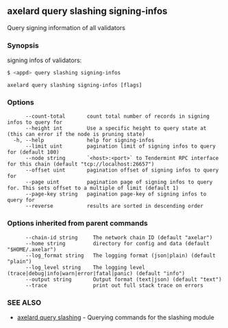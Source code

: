 ## axelard query slashing signing-infos

Query signing information of all validators

### Synopsis

signing infos of validators:

```bash
$ <appd> query slashing signing-infos
```

```
axelard query slashing signing-infos [flags]
```

### Options

```
      --count-total       count total number of records in signing infos to query for
      --height int        Use a specific height to query state at (this can error if the node is pruning state)
  -h, --help              help for signing-infos
      --limit uint        pagination limit of signing infos to query for (default 100)
      --node string       `<host>:<port>` to Tendermint RPC interface for this chain (default "tcp://localhost:26657")
      --offset uint       pagination offset of signing infos to query for
      --page uint         pagination page of signing infos to query for. This sets offset to a multiple of limit (default 1)
      --page-key string   pagination page-key of signing infos to query for
      --reverse           results are sorted in descending order
```

### Options inherited from parent commands

```
      --chain-id string     The network chain ID (default "axelar")
      --home string         directory for config and data (default "$HOME/.axelar")
      --log_format string   The logging format (json|plain) (default "plain")
      --log_level string    The logging level (trace|debug|info|warn|error|fatal|panic) (default "info")
      --output string       Output format (text|json) (default "text")
      --trace               print out full stack trace on errors
```

### SEE ALSO

- [axelard query slashing](/cli-docs/v0_31_3/axelard_query_slashing) - Querying commands for the slashing module
